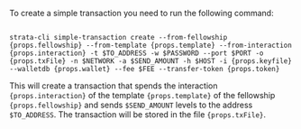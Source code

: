 To create a simple transaction you need to run the following command:

<pre><code>
strata-cli simple-transaction create --from-fellowship {props.fellowship} --from-template {props.template} --from-interaction {props.interaction} -t $TO_ADDRESS -w $PASSWORD --port $PORT -o {props.txFile} -n $NETWORK -a $SEND_AMOUNT -h $HOST -i {props.keyfile} --walletdb {props.wallet} --fee $FEE --transfer-token {props.token}
</code></pre>

<p>This will create a transaction that spends the interaction <code>{props.interaction}</code> of the template <code>{props.template}</code> of the fellowship <code>{props.fellowship}</code> and sends <code>$SEND_AMOUNT</code> levels to the address <code>$TO_ADDRESS</code>. The transaction will be stored in the file <code>{props.txFile}</code>.</p>
